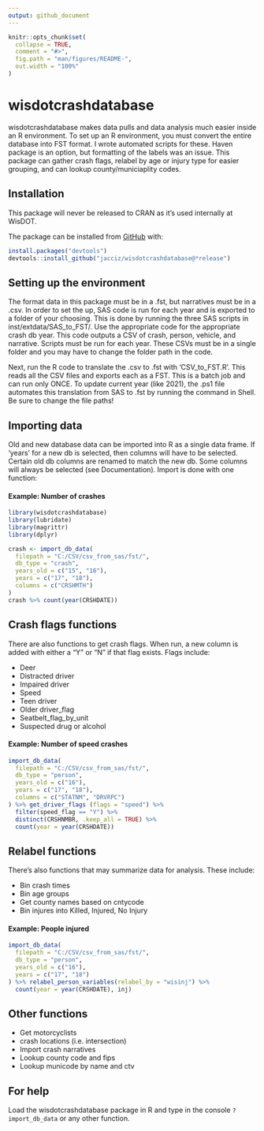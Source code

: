 ```yaml
---
output: github_document
---
```


<!-- README.md is generated from README.Rmd. Please edit that file -->

```r
knitr::opts_chunk$set(
  collapse = TRUE,
  comment = "#>",
  fig.path = "man/figures/README-",
  out.width = "100%"
)
```

# wisdotcrashdatabase

<!-- badges: start -->
<!-- badges: end -->

wisdotcrashdatabase makes data pulls and data analysis much easier inside an R environment. To set up an R environment, you must convert the entire database into FST format. I wrote automated scripts for these. Haven package is an option, but formatting of the labels was an issue. This package can gather crash flags, relabel by age or injury type for easier grouping, and can lookup county/municiaplity codes.

## Installation

This package will never be released to CRAN as it's used internally at WisDOT.

The package can be installed from [GitHub](https://github.com/) with:

``` r
install.packages("devtools")
devtools::install_github("jacciz/wisdotcrashdatabase@*release")
```

## Setting up the environment
The format data in this package must be in a .fst, but narratives must be in a .csv. In order to set the up, SAS code is run for each year and is exported to a folder of your choosing. This is done by running the three SAS scripts in inst/extdata/SAS_to_FST/. Use the appropriate code for the appropriate crash db year. This code outputs a CSV of crash, person, vehicle, and narrative. Scripts must be run for each year. These CSVs must be in a single folder and you may have to change the folder path in the code.

Next, run the R code to translate the .csv to .fst with 'CSV_to_FST.R'. This reads all the CSV files and exports each as a FST. This is a batch job and can run only ONCE. To update current year (like 2021), the .ps1 file automates this translation from SAS to .fst by running the command in Shell. Be sure to change the file paths!

## Importing data

Old and new database data can be imported into R as a single data frame. If 'years' for a new db is selected, then columns will have to be selected. Certain old db columns are renamed to match the new db. Some columns will always be selected (see Documentation). Import is done with one function:

#### Example: Number of crashes
```r
library(wisdotcrashdatabase)
library(lubridate)
library(magrittr)
library(dplyr)

crash <- import_db_data(
  filepath = "C:/CSV/csv_from_sas/fst/",
  db_type = "crash",
  years_old = c("15", "16"),
  years = c("17", "18"),
  columns = c("CRSHMTH")
)
crash %>% count(year(CRSHDATE))
```

## Crash flags functions
There are also functions to get crash flags. When run, a new column is added with either a "Y" or "N" if that flag exists.
Flags include:

* Deer 
* Distracted driver 
* Impaired driver 
* Speed 
* Teen driver 
* Older driver_flag 
* Seatbelt_flag_by_unit 
* Suspected drug or alcohol 

#### Example: Number of speed crashes
```r

import_db_data(
  filepath = "C:/CSV/csv_from_sas/fst/",
  db_type = "person",
  years_old = c("16"),
  years = c("17", "18"),
  columns = c("STATNM", "DRVRPC")
) %>% get_driver_flags (flags = "speed") %>%
  filter(speed_flag == "Y") %>%
  distinct(CRSHNMBR, .keep_all = TRUE) %>%
  count(year = year(CRSHDATE))
```

## Relabel functions
There's also functions that may summarize data for analysis.
These include:

* Bin crash times 
* Bin age groups 
* Get county names based on cntycode 
* Bin injures into Killed, Injured, No Injury 

#### Example: People injured
```r
import_db_data(
  filepath = "C:/CSV/csv_from_sas/fst/",
  db_type = "person",
  years_old = c("16"),
  years = c("17", "18")
) %>% relabel_person_variables(relabel_by = "wisinj") %>%
  count(year = year(CRSHDATE), inj)
```
## Other functions
* Get motorcyclists 
* crash locations (i.e. intersection) 
* Import crash narratives 
* Lookup county code and fips 
* Lookup municode by name and ctv

## For help
Load the wisdotcrashdatabase package in R and type in the console `?import_db_data` or any other function.
